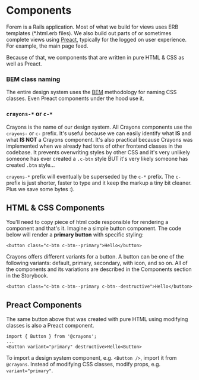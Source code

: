 
<Meta title="Component Library" />

# Components

Forem is a Rails application. Most of what we build for views uses ERB templates
(\*.html.erb files). We also build out parts of or sometimes complete views
using [Preact](https://developers.forem.com/frontend/preact), typically for the logged
on user experience. For example, the main page feed.

Because of that, we components that are written in pure HTML & CSS as well as
Preact.

### BEM class naming

The entire design system uses the [BEM](http://getbem.com/naming) methodology
for naming CSS classes. Even Preact components under the hood use it.

### `crayons-*` or `c-*`

Crayons is the name of our design system. All Crayons components use the
`crayons-` or `c-` prefix. It's useful because we can easily identify what **IS** and
what **IS NOT** a Crayons component. It's also practical because Crayons was
implemented when we already had tons of other frontend classes in the codebase.
It prevents overwriting styles by other CSS and it's very unlikely someone has
ever created a `.c-btn` style BUT it's very likely someone has created
`.btn` style...

`crayons-*` prefix will eventually be superseded by the `c-*` prefix. The `c-` prefix
is just shorter, faster to type and it keep the markup a tiny bit cleaner. Plus we save some bytes :).

## HTML & CSS Components

You'll need to copy piece of html code responsible for rendering a component and
that's it. Imagine a simple button component. The code below will render a
**primary button** with specific styling:

`<button class="c-btn c-btn--primary">Hello</button>`

Crayons offers different variants for a button. A button can be one of the
following variants: default, primary, secondary, with icon, and
so on. All of the components and its variations are described in the Components
section in the Storybook.

`<button class="c-btn c-btn--primary c-btn--destructive">Hello</button>`

## Preact Components

The same button above that was created with pure HTML using modifying classes is
also a Preact component.

```
import { Button } from '@crayons'; 
...
<Button variant="primary" destructive>Hello<Button>
```

To import a design system component, e.g. `<Button />`, import it from
`@crayons`. Instead of modifying CSS classes, modify props, e.g.
`variant="primary"`.
